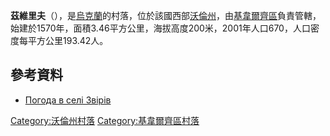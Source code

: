 {{coord|50|47|11|N|25|34|3|E|scale:30000|display=title}}

'''茲維里夫'''（{{lang-uk|Звірів}}），是[[烏克蘭|烏克蘭]]的村落，位於該國西部[[沃倫州|沃倫州]]，由[[基韋爾齊區|基韋爾齊區]]負責管轄，始建於1570年，面積3.46平方公里，海拔高度200米，2001年人口670，人口密度每平方公里193.42人。

==參考資料==
* [http://weather.in.ua/ua/volynskaja/8762 Погода в селі Звірів]

[[Category:沃倫州村落|Category:沃倫州村落]]
[[Category:基韋爾齊區村落|Category:基韋爾齊區村落]]


{{Volyn-geo-stub}}